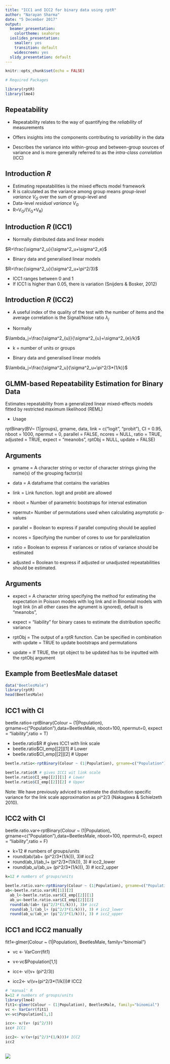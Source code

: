 ---
title: "ICC1 and ICC2 for binary data using rptR"
author: "Narayan Sharma"
date: "5 December 2017"
output:
  beamer_presentation:
    colortheme: seahorse
  ioslides_presentation:
    smaller: yes
    transition: default
    widescreen: yes
  slidy_presentation: default
---

```{r setup, include=FALSE}
knitr::opts_chunk$set(echo = FALSE)

# Required Packages

library(rptR)
library(lme4)

```

## Repeatability

- Repeatability relates to the way of quantifying the *reliability* of measurements

- Offers insights into the components contributing to *variability* in the data

- Describes the variance into within-group and between-group sources of variance and is more generally referred to as the *intra-class correlation* (ICC)

## Introduction *R*

- Estimating repeatabilities is the mixed effects model framework
- R is calculated as the variance among group means *group-level variance V~G~* over the sum of group-level and 
- Data-level *residual variance V~G~*
- R=V~G~/(V~G~+V~R~)

## Introduction *R* (ICC1)

- Normally distributed data and linear models

$R=\frac{\sigma^2_u}{\sigma^2_u+\sigma^2_e}$

- Binary data and generalised linear models

$R=\frac{\sigma^2_u}{\sigma^2_u+\pi^2/3}$

* ICC1 ranges between 0 and 1
* If ICC1 is higher than 0.05, there is variation (Snijders & Bosker, 2012)

## Introduction *R* (ICC2)
- A useful index of the quality of the test with the number of items and the average correlation is the Signal/Noise ratio $\lambda_j$ 

- Normally 

$\lambda_j=\frac{\sigma^2_{u}}{\sigma^2_{u}+\sigma^2_{e}/k}$

- k = number of units or groups

- Binary data and generalised linear models

$\lambda_j=\frac{\sigma^2_u}{\sigma^2_u+\pi^2/3*(1/k)}$

## GLMM-based Repeatability Estimation for Binary Data

Estimates repeatability from a generalized linear mixed-effects models fitted by restricted maximum likelihood (REML)

- Usage

rptBinary(BV~ (1|groups), grname, data, link = c("logit", "probit"), CI = 0.95,  nboot = 1000, npermut = 0, parallel = FALSE, ncores = NULL,  ratio = TRUE, adjusted = TRUE, expect = "meanobs", rptObj = NULL,  update = FALSE)

## Arguments

- grname = A character string or vector of character strings giving the name(s) of the grouping factor(s)
- data = A dataframe that contains the variables
- link = Link function. logit and probit are allowed
- nboot	= Number of parametric bootstraps for interval estimation

- npermut= Number of permutations used when calculating asymptotic p-values 

- parallel = Boolean to express if parallel computing should be applied

- ncores = Specifying the number of cores to use for parallelization

- ratio = Boolean to express if variances or ratios of variance should be estimated

- adjusted = Boolean to express if adjusted or unadjusted repeatabilities should be estimated.



## Arguments

- expect = 	A character string specifying the method for estimating the expectation in Poisson models with log link and in Binomial models with logit link (in all other cases the agrument is ignored), default is "meanobs", 

- expect = "liability" for binary cases to estimate the distribution specific variance

- rptObj = The output of a rptR function. Can be specified in combination with update = TRUE to update bootstraps and permutations

- update = If TRUE, the rpt object to be updated has to be inputted with the rptObj argument

## Example from BeetlesMale dataset
```{r, echo=F}

data("BeetlesMale")
library(rptR)
head(BeetlesMale)

```

## ICC1 with CI
beetle.ratio<-rptBinary(Colour ~ (1|Population), grname=c("Population"),data=BeetlesMale, nboot=100, npermut=0, expect = "liability",ratio = T)

- beetle.ratio$R # gives ICC1 with link scale
- beetle.ratio$CI_emp[[2]][1] # Lower
- beetle.ratio$CI_emp[[2]][2] # Upper

```{r, echo=F}
beetle.ratio<-rptBinary(Colour ~ (1|Population), grname=c("Population"),data=BeetlesMale, nboot=100, npermut=0, expect = "liability",ratio = T)

beetle.ratio$R # gives ICC1 wit link scale
beetle.ratio$CI_emp[[2]][1] # Lower
beetle.ratio$CI_emp[[2]][2] # Upper
```
Note: We have previously adviced to estimate the distribution specific variance for the link scale approximation as pi^2/3 (Nakagawa & Schielzeth 2010).

## ICC2 with CI

beetle.ratio.var<-rptBinary(Colour ~ (1|Population), grname=c("Population"),data=BeetlesMale, nboot=100, npermut=0, expect = "liability",ratio = F)


  - k=12 # numbers of groups/units
  - round(ab/(ab+ (pi^2/3*(1/k))), 3)# icc2
  - round(ab_l/(ab_l+ (pi^2/3*(1/k))), 3) # icc2_lower
  - round(ab_u/(ab_u+ (pi^2/3*(1/k))), 3) # icc2_upper

```{r, echo=F}

k=12 # numbers of groups/units

beetle.ratio.var<-rptBinary(Colour ~ (1|Population), grname=c("Population"),data=BeetlesMale, nboot=100, npermut=0, expect = "liability",ratio = F)
ab<-beetle.ratio.var$R[[1]][2]
  ab_l<-beetle.ratio.var$CI_emp[[2]][1]
  ab_u<-beetle.ratio.var$CI_emp[[2]][2]
  round(ab/(ab+ (pi^2/3*(1/k))), 3)# icc2
  round(ab_l/(ab_l+ (pi^2/3*(1/k))), 3) # icc2_lower
  round(ab_u/(ab_u+ (pi^2/3*(1/k))), 3) # icc2_upper

```

## ICC1 and ICC2 manually

fit1<-glmer(Colour ~ (1|Population), BeetlesMale, family="binomial")

- vc <- VarCorr(fit1)
- v<-vc$Population[1,1]

- icc<- v/(v+ (pi^2/3))

- icc2<- v/(v+(pi^2/3*(1/k)))# ICC2

```{r}
# 'manual' R 
k=12 # numbers of groups/units
library(lme4)
fit1<-glmer(Colour ~ (1|Population), BeetlesMale, family="binomial")
vc <- VarCorr(fit1)
v<-vc$Population[1,1]

icc<- v/(v+ (pi^2/3))
icc# ICC1

icc2<- v/(v+(pi^2/3*(1/k)))# ICC2
icc2

```

## 

![](C:/Users/sharman/Documents/Final MatchRN Data/hospitalReports/publication/Mocken analysis/thanks.jpg)\